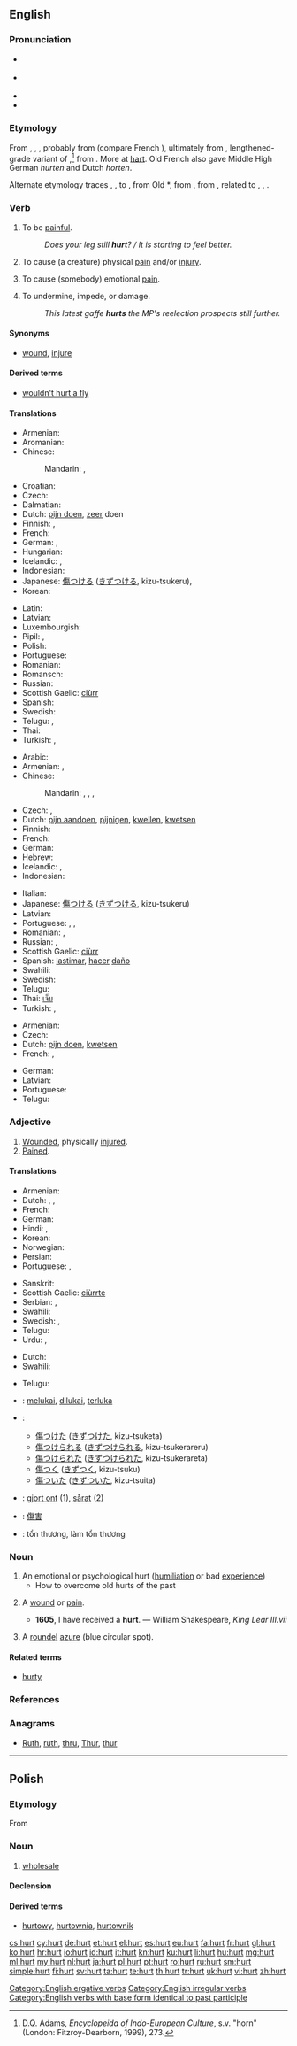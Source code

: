 ==English==
{{wikipedia|dab=Hurt}}

===Pronunciation===
* {{a|RP}} {{IPA|/hɜːt/}}
* {{a|GenAm}} {{IPA|/hɝt/}}
* {{audio|en-us-hurt.ogg|Audio (US)}}
* {{rhymes|ɜː(ɹ)t}}

===Etymology===
From {{etyl|enm}} {{term|hurten|lang=enm}}, {{term|hirten|lang=enm}}, {{term|hertan||to injure, scathe, knock together|lang=enm}}, probably from {{etyl|xno}} {{term|hurter||to ram into, strike, collide with|lang=xno}} (compare French {{term|heurter||to knock against, oppose|lang=fr}}), ultimately from {{etyl|non|-}} {{term|hrutr|hrútr|ram (male sheep)|lang=non}}, lengthened-grade variant of {{term|hjǫrtr||stag|lang=non|sc=Latinx}},<ref>D.Q. Adams, ''Encyclopeida of Indo-European Culture'', s.v. "horn" (London: Fitzroy-Dearborn, 1999), 273.</ref> from {{proto|Germanic|herutuz||herutaz|hart, male deer|lang=en}}. More at [[hart]].
Old French also gave Middle High German ''hurten'' and Dutch ''horten''.

Alternate etymology traces {{etyl|enm}} {{term|hurten|lang=enm}}, {{term|hirten|lang=enm}}, {{term|hertan|lang=enm}} to {{etyl|ONF.}} {{term|hurter||to ram into, strike, collide with|lang=fro}}, from Old {{etyl|frk}} *{{term||hūrt|battering ram|lang=frk}}, from {{proto|Germanic|hrūtanan|to fall, beat|lang=en}}, from {{proto|Indo-European|krow-|to fall, beat, break|lang=en}}, related to {{etyl|nl|-}} {{term|horten||to push against, strike|lang=nl}}, {{etyl|gml|-}} {{term|hurten||to run at, collide with|lang=gml}}, {{etyl|non|-}} {{term|hrutr|hrūtr|battering ram|lang=non}}.

===Verb===
{{en-verb|hurts|hurting|hurt}}

# {{intransitive}} To be [[painful]].
#: ''Does your leg still '''hurt'''? / It is starting to feel better.''
# {{transitive}} To cause (a creature) physical [[pain]] and/or [[injury]].
# {{transitive}} To cause (somebody) emotional [[pain]].
# {{transitive}} To undermine, impede, or damage.
#: ''This latest gaffe '''hurts''' the MP's reelection prospects still further.''

====Synonyms====
* [[wound]], [[injure]]

====Derived terms====
* [[wouldn't hurt a fly]]

====Translations====
{{trans-top|to be painful}}
* Armenian: {{t-|hy|ցավել|tr=c’avel}}
* Aromanian: {{t-|rup|dor}}
* Chinese:
*: Mandarin: {{qualifier|adjective}} {{t-|cmn|疼|tr=téng|sc=Hani}},  {{qualifier|adjective}} {{t-|cmn|痛|tr=tòng|sc=Hani}}
* Croatian: {{t+|hr|boljeti}}
* Czech: {{t+|cs|bolet}}
* Dalmatian: {{tø|dlm|dolar}}
* Dutch: [[pijn doen]], [[zeer]] doen
* Finnish: {{t+|fi|sattua}}, {{t+|fi|koskea}}
* French: {{t+|fr|faire mal}}
* German: {{t+|de|weh tun}}, {{t+|de|schmerzen}}
* Hungarian: {{t+|hu|fáj}}
* Icelandic: {{t-|is|vera vont}}, {{t-|is|meiða}}
* Indonesian: {{t+|id|luka|alt=melukai|xs=Indonesian}}
* Japanese: [[傷つける]] ([[きずつける]], kizu-tsukeru),  {{qualifier|adjective}} {{t+|ja|痛い|tr=itai}}
* Korean: {{t+|ko|아프다|sc=Hang}}
{{trans-mid}}
* Latin: {{t-|la|doleo|alt=doleō}}
* Latvian: {{t-|lv|sāpēt}}
* Luxembourgish: {{t-|lb|wéi doen}}
* Pipil: {{tø|ppl|-kukua}}, {{tø|ppl|-cucúa}}
* Polish: {{t+|pl|boleć}}
* Portuguese: {{t+|pt|doer}}
* Romanian: {{t+|ro|durea}}
* Romansch: {{t-|rm|dulair}}
* Russian: {{t+|ru|болеть|tr=bolét'}}
* Scottish Gaelic: [[ciùrr]]
* Spanish: {{t+|es|doler}}
* Swedish: {{t+|sv|göra ont}}
* Telugu: {{t-|te|బాధాకరం|tr=badhakaram|sc=Telu}}, {{t-|te|నొప్పించు|tr=nopiincu|sc=Telu}}
* Thai: {{t+|th|เจ็บ}}
* Turkish: {{t+|tr|ağrımak}}, {{t+|tr|acımak}}
{{trans-bottom}}

{{trans-top|to cause physical pain and/or injury}}
* Arabic: {{t+|ar|جرح|tr=jaraHa}}
* Armenian: {{t-|hy|ցավեցնել|tr=c’avec’nel}},  {{t-|hy|վնասել|tr=vnasel}}
* Chinese:
*: Mandarin: {{t-|cmn|傷害|sc=Hani}},  {{t-|cmn|伤害|tr=shānghài|sc=Hani}},  {{t-|cmn|傷|sc=Hani}},  {{t-|cmn|伤|tr=shāng|sc=Hani}}
* Czech: {{t-|cs|ranit}}, {{t-|cs|poranit}}
* Dutch: [[pijn aandoen]], [[pijnigen]], [[kwellen]], [[kwetsen]]
* Finnish: {{t+|fi|satuttaa}}
* French: {{t+|fr|blesser}}
* German: {{t+|de|verletzen}}
* Hebrew: {{t-|he|פגע|tr=pagá'|sc=Hebr}}
* Icelandic: {{t-|is|særa}}, {{t-|is|meiða}}
* Indonesian: {{t+|id|luka|alt=melukai|xs=Indonesian}}
{{trans-mid}}
* Italian: {{t+|it|ferire}}
* Japanese: [[傷つける]] ([[きずつける]], kizu-tsukeru)
* Latvian: {{t-|lv|sāpināt}}
* Portuguese: {{t+|pt|ferir}},  {{t+|pt|machucar}}, {{t+|pt|aleijar}}
* Romanian: {{t+|ro|răni}},  {{t-|ro|vătăma}}
* Russian: {{t-|ru|причинять боль|tr=pričinját' bol'}},  {{t-|ru|причинить боль|tr=pričinít' bol'}}
* Scottish Gaelic: [[ciùrr]]
* Spanish: [[lastimar]], [[hacer]] [[daño]]
* Swahili: {{t+|sw|kilemba|xs=Swahili}}
* Swedish: {{t-|sv|såra}}
* Telugu: {{t-|te|గాయము చేయు|tr=gayamu ceyu|sc=Telu}}
* Thai: [[เจ็บ]]
* Turkish: {{t+|tr|acıtmak}}, {{t+|tr|ağrıtmak}}
{{trans-bottom}}

{{trans-top|to cause emotional pain}}
* Armenian: {{t-|hy|ցավեցնել|tr=c’avec’nel}}
* Czech: {{t-|cs|ranit}}
* Dutch: [[pijn doen]], [[kwetsen]]
* French: {{t+|fr|faire mal}}, {{t+|fr|blesser}}
{{trans-mid}}
* German: {{t+|de|quälen}}
* Latvian: {{t-|lv|sāpināt}}
* Portuguese: {{t+|pt|magoar}}
* Telugu: {{t-|te|మనసు మెలిపెట్టు|tr=manasu melipettu|sc=Telu}}
{{trans-bottom}}

===Adjective===
{{en-adj}}

# [[wounded|Wounded]], physically [[injured]].
# [[pained|Pained]].

====Translations====
{{trans-top|wounded, injured}}
* Armenian: {{t-|hy|վիրավոր|tr=viravor}}
* Dutch: {{t+|nl|gekwetst}}, {{t+|nl|gewond}}, {{t+|nl|geblesseerd}}
* French: {{t+|fr|blessé}}
* German: {{t+|de|verletzt}}
* Hindi: {{t-|hi|घायल|tr=ghāyal|sc=Deva}}, {{t-|hi|आहत|tr=āhat|sc=Deva}}
* Korean: {{t|ko|아프다|alt=아픈|sc=Kore}}
* Norwegian: {{t-|no|skadet}}
* Persian: {{t+|fa|زخمی|tr=zaxmī|sc=fa-Arab}}
* Portuguese: {{t+|pt|machucado}}, {{t+|pt|ferido}}
{{trans-mid}}
* Sanskrit: {{t-|sa|आहत|tr=āhata|sc=Deva}}
* Scottish Gaelic: [[ciùrrte]]
* Serbian: {{t|sr|рањен|m|tr=ranjen|sc=Cyrl}}, {{t|sr|повређен|m|tr=povređen|sc=Cyrl}}
* Swahili: {{t+|sw|kilemba|xs=Swahili}}
* Swedish: {{t+|sv|skadad}}, {{t-|sv|sårad}}
* Telugu: {{t-|te|గాయపడు|tr=gayapadu|sc=Telu}}
* Urdu: {{t-|ur|زخمی|tr=zaḵẖmī|sc=ur-Arab}}, {{t-|ur|اہت|tr=āhat|sc=ur-Arab}}
{{trans-bottom}}

{{trans-top|pained}}
* Dutch: {{t-|nl|pijn gedaan}}
* Swahili: {{t+|sw|kilemba|xs=Swahili}}
{{trans-mid}}
* Telugu: {{t-|te|బాధపడిన|tr=badhapadina|sc=Telu}}
{{trans-bottom}}

{{checktrans-top}}
* {{ttbc|id}}: [[luka|melukai]], [[luka|dilukai]], [[luka|terluka]]
* {{ttbc|ja}}:
** [[傷つけた]] ([[きずつけた]], kizu-tsuketa)
** [[傷つけられる]] ([[きずつけられる]], kizu-tsukerareru)
** [[傷つけられた]] ([[きずつけられた]], kizu-tsukerareta)
** [[傷つく]] ([[きずつく]], kizu-tsuku)
** [[傷ついた]] ([[きずついた]], kizu-tsuita)
* {{ttbc|sv}}: [[gjort ont]] (1), [[sårat]] (2)
* {{ttbc|zh}}: [[傷害]]
* {{ttbc|vi}}: tổn thương, làm tổn thương
{{trans-bottom}}

===Noun===
{{en-noun}}

# An emotional or psychological hurt ([[humiliation]] or bad [[experience]])
#* How to overcome old hurts of the past
# {{archaic}} A [[wound]] or [[pain]].
#* '''1605''', I have received a '''hurt'''. — William Shakespeare, ''King Lear III.vii''
# {{heraldiccharge}} A [[roundel]] [[azure]] (blue circular spot).

====Related terms====
* [[hurty]]

===References===
<references/>

===Anagrams===
* [[Ruth#English|Ruth]], [[ruth#English|ruth]], [[thru#English|thru]], [[Thur#English|Thur]], [[thur#English|thur]]

[[Category:English ergative verbs]]
[[Category:English irregular verbs]]
[[Category:English verbs with base form identical to past participle]]

----

==Polish==

===Etymology===
From {{etyl|gmh|pl}}

===Noun===
{{head|pl|noun|g=m}}

# [[wholesale]]

====Declension====
{{pl-decl-noun-sing
|hurt
|hurtu
|hurtowi
|hurt
|hurtem
|hurcie
|hurcie
}}

====Derived terms====
* [[hurtowy]], [[hurtownia]], [[hurtownik]]

[[cs:hurt]]
[[cy:hurt]]
[[de:hurt]]
[[et:hurt]]
[[el:hurt]]
[[es:hurt]]
[[eu:hurt]]
[[fa:hurt]]
[[fr:hurt]]
[[gl:hurt]]
[[ko:hurt]]
[[hr:hurt]]
[[io:hurt]]
[[id:hurt]]
[[it:hurt]]
[[kn:hurt]]
[[ku:hurt]]
[[li:hurt]]
[[hu:hurt]]
[[mg:hurt]]
[[ml:hurt]]
[[my:hurt]]
[[nl:hurt]]
[[ja:hurt]]
[[pl:hurt]]
[[pt:hurt]]
[[ro:hurt]]
[[ru:hurt]]
[[sm:hurt]]
[[simple:hurt]]
[[fi:hurt]]
[[sv:hurt]]
[[ta:hurt]]
[[te:hurt]]
[[th:hurt]]
[[tr:hurt]]
[[uk:hurt]]
[[vi:hurt]]
[[zh:hurt]]